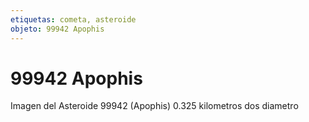 ```yaml
---
etiquetas: cometa, asteroide
objeto: 99942 Apophis
---
```


# 99942 Apophis

<Imagen
  src="registro/99942-apophis_20130208_1_apophis-8febrero-2013.jpg"
  fecha="20130208"
/>

Imagen del Asteroide 99942 (Apophis) 0.325 kilometros dos diametro
